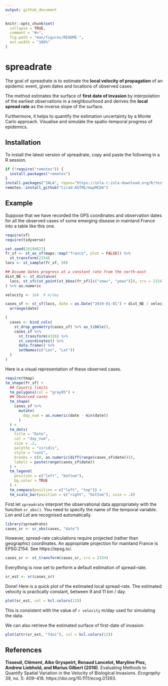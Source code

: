 ```yaml
---
output: github_document
---
```


<!-- README.md is generated from README.Rmd. Please edit that file -->

```r
knitr::opts_chunk$set(
  collapse = TRUE,
  comment = "#>",
  fig.path = "man/figures/README-",
  out.width = "100%"
)
```
# spreadrate

<!-- badges: start -->
<!-- badges: end -->

The goal of spreadrate is to estimate the __local velocity of
propagation__ of an epidemic event, given dates and locations of
observed cases. 

The method estimates the surface of __first date of invasion__ by
interpolation of the earliest observations in a neighbourhood and
derives the __local spread rate__ as the inverse slope of the surface.

Furthermore, it helps to quantify the estimation uncertainty by a
Monte Carlo approach. Visualise and simulate the spatio-temporal
progress of epidemics.


## Installation

To install the latest version of spreadrate, copy and paste the 
following in a R session.

``` r
if (!require("remotes")) {
  install.packages("remotes")
}
install.packages("INLA", repos="https://inla.r-inla-download.org/R/testing")
remotes::install_github("Cirad-ASTRE/mapMCDA")
```



## Example

Suppose that we have recorded the GPS coordinates and observation
dates for all the observed cases of some emerging disease in mainland
France into a table like this one.

```r
require(sf)
require(tidyverse)

set.seed(20190621)
fr_sf <- st_as_sf(maps::map("france", plot = FALSE)) %>%
  st_transform(2154)
locs <- st_sample(fr_sf, 50)

## Assume dates progress at a constant rate from the north-east
dist_NE <- st_distance(
  locs, st_sfc(st_point(st_bbox(fr_sf)[c("xmax", "ymax")]), crs = 2154)
) %>% as.numeric

velocity <- 1e4  # m/day

cases_sf <- st_sf(locs, date = as.Date("2019-01-01") + dist_NE / velocity) %>% 
  arrange(date)

```

```r

(
  cases <- bind_cols(
    st_drop_geometry(cases_sf) %>% as_tibble(),
    cases_sf %>%
      st_transform(4326) %>%
      st_coordinates() %>%
      data.frame() %>% 
      setNames(c("Lon", "Lat"))
  )
)

```

Here is a visual representation of these observed cases.

```r
require(tmap)
tm_shape(fr_sf) +
  ## Country limits
  tm_polygons(col = "gray95") +
  ## Observed cases
  tm_shape(
    cases_sf %>% 
      mutate(
        day_num = as.numeric(date - min(date))
      )
  ) +
  tm_dots(
    title = "Date",
    col = "day_num",
    size = .2,
    palette = "viridis",
    style = "cont",
    breaks = c(0, as.numeric(diff(range(cases_sf$date)))),
    labels = paste(range(cases_sf$date))
  ) +
  tm_legend(
    position = c("left", "bottom"),
    bg.color = TRUE
  ) +
  tm_compass(position = c("left", "top")) +
  tm_scale_bar(position = c("right", "bottom"), size = .8)


```

First let `spreadrate` interpret the observational data appropriately
with the function `sr_obs()`. You need to specify the name of the 
temporal variable. _Lon_ and _Lat_ are recognised automatically.

```r
library(spreadrate)
cases_sr <- sr_obs(cases, "date")
```

However, spread-rate calculations require projected (rather than
geographic) coordinates. An appropriate projection for mainland France
is EPSG:2154. See https://epsg.io/.

```r
cases_sr <- st_transform(cases_sr, crs = 2154)
```

Everything is now set to perform a default estimation of spread-rate.

```r
sr_est <- sr(cases_sr)
```

Done! Here is a quick plot of the estimated local spread-rate.
The estimated velocity is practically constant, between 9 and 11 km /
day.

```r
plot(sr_est, col = hcl.colors(12))
```

This is consistent with the value of `r velocity` m/day used for
simulating the data.

We can also retrieve the estimated surface of first-date of invasion:

```r
plot(attr(sr_est, "fdoi"), col = hcl.colors(12))
```


## References

__Tisseuil, Clément, Aiko Gryspeirt, Renaud Lancelot, Maryline Pioz,
Andrew Liebhold, and Marius Gilbert (2016)__. Evaluating Methods to Quantify
Spatial Variation in the Velocity of Biological Invasions. _Ecography_
39, no. 5: 409–418. https://doi.org/10.1111/ecog.01393.

